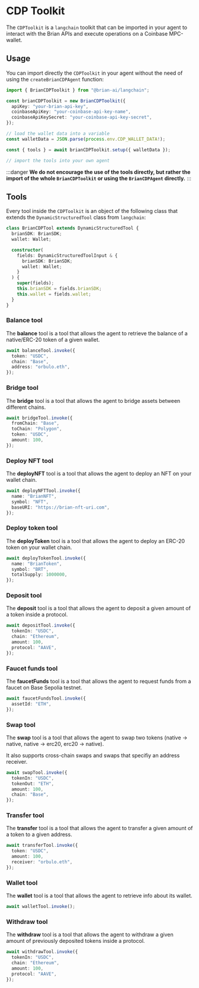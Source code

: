 # CDP Toolkit

The `CDPToolkit` is a `langchain` toolkit that can be imported in your agent to interact with the Brian APIs and execute operations on a Coinbase MPC-wallet.

## Usage

You can import directly the `CDPToolkit` in your agent without the need of using the `createBrianCDPAgent` function:

```typescript
import { BrianCDPToolkit } from "@brian-ai/langchain";

const brianCDPToolkit = new BrianCDPToolkit({
  apiKey: "your-brian-api-key",
  coinbaseApiKey: "your-coinbase-api-key-name",
  coinbaseApiKeySecret: "your-coinbase-api-key-secret",
});

// load the wallet data into a variable
const walletData = JSON.parse(process.env.CDP_WALLET_DATA!);

const { tools } = await brianCDPToolkit.setup({ walletData });

// import the tools into your own agent
```

:::danger
**We do not encourage the use of the tools directly, but rather the import of the whole `BrianCDPToolkit` or using the `BrianCDPAgent` directly.**
:::

## Tools

Every tool inside the `CDPToolkit` is an object of the following class that extends the `DynamicStructuredTool` class from `langchain`:

```typescript
class BrianCDPTool extends DynamicStructuredTool {
  brianSDK: BrianSDK;
  wallet: Wallet;

  constructor(
    fields: DynamicStructuredToolInput & {
      brianSDK: BrianSDK;
      wallet: Wallet;
    }
  ) {
    super(fields);
    this.brianSDK = fields.brianSDK;
    this.wallet = fields.wallet;
  }
}
```

### Balance tool

The **balance** tool is a tool that allows the agent to retrieve the balance of a native/ERC-20 token of a given wallet.

```typescript
await balanceTool.invoke({
  token: "USDC",
  chain: "Base",
  address: "orbulo.eth",
});
```

### Bridge tool

The **bridge** tool is a tool that allows the agent to bridge assets between different chains.

```typescript
await bridgeTool.invoke({
  fromChain: "Base",
  toChain: "Polygon",
  token: "USDC",
  amount: 100,
});
```

### Deploy NFT tool

The **deployNFT** tool is a tool that allows the agent to deploy an NFT on your wallet chain.

```typescript
await deployNFTTool.invoke({
  name: "BrianNFT",
  symbol: "NFT",
  baseURI: "https://brian-nft-uri.com",
});
```

### Deploy token tool

The **deployToken** tool is a tool that allows the agent to deploy an ERC-20 token on your wallet chain.

```typescript
await deployTokenTool.invoke({
  name: "BrianToken",
  symbol: "BRT",
  totalSupply: 1000000,
});
```

### Deposit tool

The **deposit** tool is a tool that allows the agent to deposit a given amount of a token inside a protocol.

```typescript
await depositTool.invoke({
  tokenIn: "USDC",
  chain: "Ethereum",
  amount: 100,
  protocol: "AAVE",
});
```

### Faucet funds tool

The **faucetFunds** tool is a tool that allows the agent to request funds from a faucet on Base Sepolia testnet.

```typescript
await faucetFundsTool.invoke({
  assetId: "ETH",
});
```

### Swap tool

The **swap** tool is a tool that allows the agent to swap two tokens (native -> native, native -> erc20, erc20 -> native).

It also supports cross-chain swaps and swaps that specifiy an address receiver.

```typescript
await swapTool.invoke({
  tokenIn: "USDC",
  tokenOut: "ETH",
  amount: 100,
  chain: "Base",
});
```

### Transfer tool

The **transfer** tool is a tool that allows the agent to transfer a given amount of a token to a given address.

```typescript
await transferTool.invoke({
  token: "USDC",
  amount: 100,
  receiver: "orbulo.eth",
});
```

### Wallet tool

The **wallet** tool is a tool that allows the agent to retrieve info about its wallet.

```typescript
await walletTool.invoke();
```

### Withdraw tool

The **withdraw** tool is a tool that allows the agent to withdraw a given amount of previously deposited tokens inside a protocol.

```typescript
await withdrawTool.invoke({
  tokenIn: "USDC",
  chain: "Ethereum",
  amount: 100,
  protocol: "AAVE",
});
```
